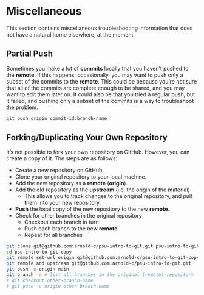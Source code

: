 # Miscellaneous

This section contains miscellaneous troubleshooting information that does not have a natural home elsewhere, at the moment.

## Partial Push

Sometimes you make a lot of **commits** locally that you haven't pushed to the **remote**.
If this happens, occasionally, you may want to push only a subset of the commits to the **remote**.
This could be because you're not sure that all of the commits are complete enough to be shared, and you may want to edit them later on.
It could also be that you tried a regular push, but it failed, and pushing only a subset of the commits is a way to troubleshoot the problem.

```bash
git push origin commit-id:branch-name
```

## Forking/Duplicating Your Own Repository

It's not possible to fork your own repository on GitHub.
However, you can create a copy of it.
The steps are as follows:

- Create a new repository on GitHub.
- Clone your original repository to your local machine.
- Add the new repository as a **remote** (**origin**).
- Add the old repository as the **upstream** (i.e. the origin of the material)
  - This allows you to track changes to the original repository, and pull them into your new repository.
- **Push** the local copy of the new repository to the new **remote**.
- Check for other branches in the original repository
  - Checkout each branch in turn
  - Push each branch to the new **remote**
  - Repeat for all branches

```bash
git clone git@github.com:arnold-c/psu-intro-to-git.git psu-intro-to-git-copy
cd psu-intro-to-git-copy
git remote set-url origin git@github.com:arnold-c/psu-intro-to-git-copy.git
git remote add upstream git@github.com:arnold-c/psu-intro-to-git.git
git push -u origin main
git branch -a # list all branches in the original (remote) repository
# git checkout other-branch-name
# git push -u origin other-branch-name
```
